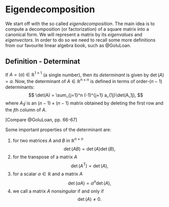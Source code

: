# Eigendecomposition {#sec-matrixdc-eigen}

We start off with the so called _eigendecomposition_.
The main idea is to compute a decomposition (or factorization) of a square matrix into a canonical form.
We will represent a matrix by its _eigenvalues_ and _eigenvectors_.
In order to do so we need to recall some more definitions from our favourite linear algebra book, such as @GoluLoan.

::: {.callout appearance="simple"}
## Definition - Determinat
If $A = (a) \in \mathbb{R}^{1\times1}$ (a single number), then its _determinant_ is given by $\det(A) = a$. Now, the determinant of $A \in \mathbb{R}^{n\times n}$ is defined in terms of order-$(n-1)$ determinants:
$$
\det(A) = \sum_{j=1}^n (-1)^{j+1} a_{1j}\det(A_1j),
$$
where $A_1j$ is an $(n-1) \times (n-1)$ matrix obtained by deleting the first row and the $j$th column of $A$.

[Compare @GoluLoan, pp. 66-67]
:::

Some important properties of the determinant are:

1. for two matrices $A$ and $B$ in $\mathbb{R}^{n\times n}$
$$
\det(AB) = \det(A)\det(B),
$$
1. for the transpose of a matrix $A$
$$
\det(A^T) = \det(A),
$$
1. for a scalar $\alpha\in\mathbb{R}$ and a matrix $A$
$$
\det(\alpha A) = \alpha^n\det(A),
$$
1. we call a matrix $A$ _nonsingular_ if and only if
$$
\det(A) \not= 0.
$$